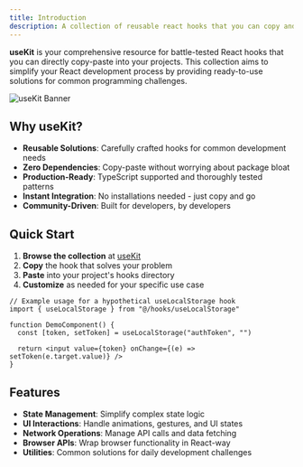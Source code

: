 ```yaml
---
title: Introduction
description: A collection of reusable react hooks that you can copy and paste into your apps.
---
```


**useKit** is your comprehensive resource for battle-tested React hooks that you can directly copy-paste into your projects. This collection aims to simplify your React development process by providing ready-to-use solutions for common programming challenges.

![useKit Banner](/og.png)

## Why useKit?

- **Reusable Solutions**: Carefully crafted hooks for common development needs
- **Zero Dependencies**: Copy-paste without worrying about package bloat
- **Production-Ready**: TypeScript supported and thoroughly tested patterns
- **Instant Integration**: No installations needed - just copy and go
- **Community-Driven**: Built for developers, by developers

## Quick Start

1. **Browse the collection** at [useKit](/docs/hooks)
2. **Copy** the hook that solves your problem
3. **Paste** into your project's hooks directory
4. **Customize** as needed for your specific use case

```tsx {2, 5}
// Example usage for a hypothetical useLocalStorage hook
import { useLocalStorage } from "@/hooks/useLocalStorage"

function DemoComponent() {
  const [token, setToken] = useLocalStorage("authToken", "")

  return <input value={token} onChange={(e) => setToken(e.target.value)} />
}
```

## Features

- **State Management**: Simplify complex state logic
- **UI Interactions**: Handle animations, gestures, and UI states
- **Network Operations**: Manage API calls and data fetching
- **Browser APIs**: Wrap browser functionality in React-way
- **Utilities**: Common solutions for daily development challenges
